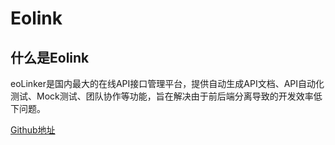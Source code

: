 # Eolink

## 什么是Eolink

eoLinker是国内最大的在线API接口管理平台，提供自动生成API文档、API自动化测试、Mock测试、团队协作等功能，旨在解决由于前后端分离导致的开发效率低下问题。

[Github地址](https://github.com/eolinker/api)